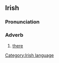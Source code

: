 ==Irish==
===Pronunciation===
{{IPA|[ənˈʃin&#809;]}}

===Adverb===
#[[there]]

[[Category:Irish language]]